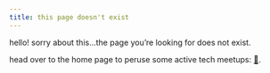 ```yaml
---
title: this page doesn't exist
---
```


hello! sorry about this...the page you're looking for does not exist.

head over to the home page to peruse some active tech meetups: [🏡](./index.qmd).
